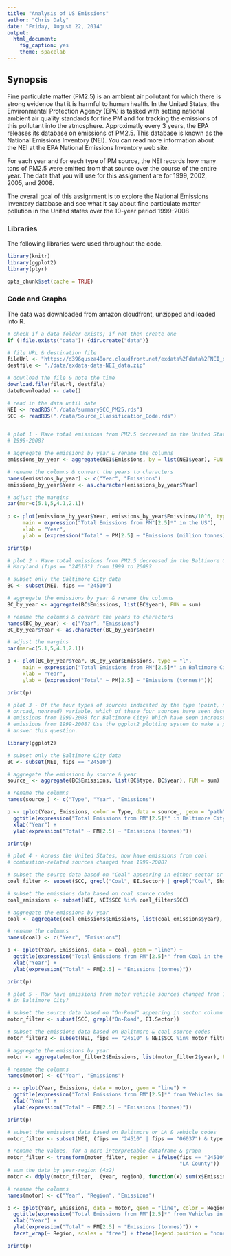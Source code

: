 ```yaml
---
title: "Analysis of US Emissions"
author: "Chris Daly"
date: "Friday, August 22, 2014"
output:
  html_document:
    fig_caption: yes
    theme: spacelab
---
```

## Synopsis
Fine particulate matter (PM2.5) is an ambient air pollutant for which there is strong evidence that it is harmful to human health. In the United States, the Environmental Protection Agency (EPA) is tasked with setting national ambient air quality standards for fine PM and for tracking the emissions of this pollutant into the atmosphere. Approximatly every 3 years, the EPA releases its database on emissions of PM2.5. This database is known as the National Emissions Inventory (NEI). You can read more information about the NEI at the EPA National Emissions Inventory web site.

For each year and for each type of PM source, the NEI records how many tons of PM2.5 were emitted from that source over the course of the entire year. The data that you will use for this assignment are for 1999, 2002, 2005, and 2008.

The overall goal of this assignment is to explore the National Emissions Inventory database and see what it say about fine particulate matter pollution in the United states over the 10-year period 1999-2008

### Libraries
The following libraries were used throughout the code.

```r
library(knitr)
library(ggplot2)
library(plyr)
```

```r
opts_chunk$set(cache = TRUE)
```

### Code and Graphs

The data was downloaded from amazon cloudfront, unzipped and loaded into R.
```r
# check if a data folder exists; if not then create one
if (!file.exists("data")) {dir.create("data")}

# file URL & destination file
fileUrl <- "https://d396qusza40orc.cloudfront.net/exdata%2Fdata%2FNEI_data.zip"
destfile <- "./data/exdata-data-NEI_data.zip"

# download the file & note the time
download.file(fileUrl, destfile)
dateDownloaded <- date()
```


```r
# read in the data until date
NEI <- readRDS("./data/summarySCC_PM25.rds")
SCC <- readRDS("./data/Source_Classification_Code.rds")


# plot 1 - Have total emissions from PM2.5 decreased in the United States 
# 1999-2008?

# aggregate the emissions by year & rename the columns
emissions_by_year <- aggregate(NEI$Emissions, by = list(NEI$year), FUN = sum)

# rename the columns & convert the years to characters
names(emissions_by_year) <- c("Year", "Emissions")
emissions_by_year$Year <- as.character(emissions_by_year$Year)

# adjust the margins
par(mar=c(5.1,5,4.1,2.1))
    
p <- plot(emissions_by_year$Year, emissions_by_year$Emissions/10^6, type = "l", 
     main = expression("Total Emissions from PM"[2.5]*" in the US"),
     xlab = "Year", 
     ylab = (expression("Total" ~ PM[2.5] ~ "Emissions (million tonnes)")))

print(p)

# plot 2 - Have total emissions from PM2.5 decreased in the Baltimore City, 
# Maryland (fips == "24510") from 1999 to 2008?

# subset only the Baltimore City data
BC <- subset(NEI, fips == "24510")

# aggregate the emissions by year & rename the columns
BC_by_year <- aggregate(BC$Emissions, list(BC$year), FUN = sum)

# rename the columns & convert the years to characters
names(BC_by_year) <- c("Year", "Emissions")
BC_by_year$Year <- as.character(BC_by_year$Year)

# adjust the margins
par(mar=c(5.1,5,4.1,2.1))

p <- plot(BC_by_year$Year, BC_by_year$Emissions, type = "l", 
     main = expression("Total Emissions from PM"[2.5]*" in Baltimore City"),
     xlab = "Year",
     ylab = (expression("Total" ~ PM[2.5] ~ "Emissions (tonnes)")))

print(p)

# plot 3 - Of the four types of sources indicated by the type (point, nonpoint, 
# onroad, nonroad) variable, which of these four sources have seen decreases in 
# emissions from 1999-2008 for Baltimore City? Which have seen increases in 
# emissions from 1999-2008? Use the ggplot2 plotting system to make a plot 
# answer this question.

library(ggplot2)

# subset only the Baltimore City data
BC <- subset(NEI, fips == "24510")

# aggregate the emissions by source & year
source_ <- aggregate(BC$Emissions, list(BC$type, BC$year), FUN = sum)

# rename the columns
names(source_) <- c("Type", "Year", "Emissions")

p <- qplot(Year, Emissions, color = Type, data = source_, geom = "path") + 
  ggtitle(expression("Total Emissions from PM"[2.5]*" in Baltimore City by Source")) +
  xlab("Year") +
  ylab(expression("Total" ~ PM[2.5] ~ "Emissions (tonnes)"))

print(p)

# plot 4 - Across the United States, how have emissions from coal 
# combustion-related sources changed from 1999-2008?

# subset the source data based on "Coal" appearing in either sector or name columns
coal_filter <- subset(SCC, grepl("Coal", EI.Sector) | grepl("Coal", Short.Name))

# subset the emissions data based on coal source codes
coal_emissions <- subset(NEI, NEI$SCC %in% coal_filter$SCC)

# aggregate the emissions by year
coal <- aggregate(coal_emissions$Emissions, list(coal_emissions$year), FUN = sum)

# rename the columns
names(coal) <- c("Year", "Emissions")

p <- qplot(Year, Emissions, data = coal, geom = "line") + 
  ggtitle(expression("Total Emissions from PM"[2.5]*" from Coal in the US")) +
  xlab("Year") +
  ylab(expression("Total" ~ PM[2.5] ~ "Emissions (tonnes)"))

print(p)

# plot 5 - How have emissions from motor vehicle sources changed from 1999-2008 
# in Baltimore City?

# subset the source data based on "On-Road" appearing in sector column
motor_filter <- subset(SCC, grepl("On-Road", EI.Sector))

# subset the emissions data based on Balitmore & coal source codes
motor_filter2 <- subset(NEI, fips == "24510" & NEI$SCC %in% motor_filter$SCC)

# aggregate the emissions by year
motor <- aggregate(motor_filter2$Emissions, list(motor_filter2$year), FUN = sum)

# rename the columns
names(motor) <- c("Year", "Emissions")

p <- qplot(Year, Emissions, data = motor, geom = "line") + 
  ggtitle(expression("Total Emissions from PM"[2.5]*" from Vehicles in Baltimore City")) +
  xlab("Year") +
  ylab(expression("Total" ~ PM[2.5] ~ "Emissions (tonnes)")) 

print(p)

# subset the emissions data based on Balitmore or LA & vehicle codes
motor_filter <- subset(NEI, (fips == "24510" | fips == "06037") & type == "ON-ROAD")

# rename the values, for a more interpretable dataframe & graph
motor_filter <- transform(motor_filter, region = ifelse(fips == "24510", "Baltimore City", 
                                                        "LA County"))
# sum the data by year-region (4x2)
motor <- ddply(motor_filter, .(year, region), function(x) sum(x$Emissions))

# rename the columns
names(motor) <- c("Year", "Region", "Emissions")

p <- qplot(Year, Emissions, data = motor, geom = "line", color = Region) + 
  ggtitle(expression("Total Emissions from PM"[2.5]*" from Vehicles in Baltimore City and LA")) +
  xlab("Year") +
  ylab(expression("Total" ~ PM[2.5] ~ "Emissions (tonnes)")) + 
  facet_wrap(~ Region, scales = "free") + theme(legend.position = "none")

print(p)

```

